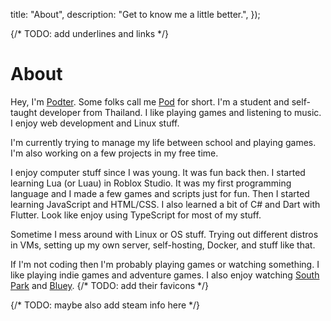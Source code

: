 

  title: "About",
  description: "Get to know me a little better.",
});

{/* TODO: add underlines and links */}

<H1 className="mt-0">About</H1>

Hey, I'm <U>Podter</U>. Some folks call me <U>Pod</U> for short. I'm a student and self-taught
developer from Thailand. I like playing games and listening to music. I enjoy
web development and Linux stuff.

I'm currently trying to manage my life between school and playing games.
I'm also working on a few projects in my free time.

<Separator className="mt-6" />

I enjoy computer stuff since I was young. It was fun back then.
I started learning Lua (or Luau) in Roblox Studio. It was my first programming language and
I made a few games and scripts just for fun. Then I started learning JavaScript and HTML/CSS.
I also learned a bit of C# and Dart with Flutter. Look like enjoy using TypeScript for most of my stuff.

<WakaTime />

Sometime I mess around with Linux or OS stuff. Trying out different distros in VMs,
setting up my own server, self-hosting, Docker, and stuff like that.

<PodterServer />

If I'm not coding then I'm probably playing games or watching something.
I like playing indie games and adventure games. I also enjoy watching
[South Park](https://www.southparkstudios.com) and [Bluey](https://www.bluey.tv).
{/* TODO: add their favicons */}

{/* TODO: maybe also add steam info here */}

<Separator className="mt-6" />

<Socials />
